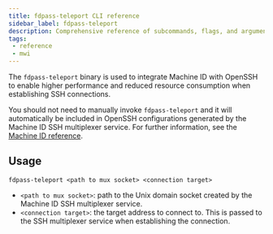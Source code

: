```yaml
---
title: fdpass-teleport CLI reference
sidebar_label: fdpass-teleport
description: Comprehensive reference of subcommands, flags, and arguments for the fdpass-teleport CLI tool.
tags:
 - reference
 - mwi
---
```


The `fdpass-teleport` binary is used to integrate Machine ID with OpenSSH to
enable higher performance and reduced resource consumption when establishing SSH
connections.

You should not need to manually invoke `fdpass-teleport` and it will
automatically be included in OpenSSH configurations generated by the Machine ID
SSH multiplexer service. For further information, see the
[Machine ID reference](../machine-workload-identity/machine-id/configuration.mdx).

## Usage

```code
fdpass-teleport <path to mux socket> <connection target>
```

- `<path to mux socket>`: path to the Unix domain socket created by the Machine
  ID SSH multiplexer service.
- `<connection target>`: the target address to connect to. This is passed to the
  SSH multiplexer service when establishing the connection.
